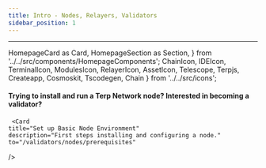 ---
title: Intro - Nodes, Relayers, Validators
sidebar_position: 1
---
---
  HomepageCard as Card,
  HomepageSection as Section,
} from '../../src/components/HomepageComponents';
  ChainIcon,
  IDEIcon,
  TerminalIcon,
  ModulesIcon,
  RelayerIcon,
  AssetIcon,
  Telescope,
  Terpjs,
  Createapp,
  Cosmoskit,
  Tscodegen,
  Chain
} from '../../src/icons';

#### Trying to install and run a Terp Network node? Interested in becoming a validator?
#### 

<Section title="Node Operators & Validators" id="web-sdks" hasSubSections >

   <Section>
   
     <Card
    title="Set up Basic Node Environment"
    description="First steps installing and configuring a node."
    to="/validators/nodes/prerequisites"
  />

  <Card
    title="Becoming a Validator"
    description="Be a part of the network. Understand the requirements and steps to becoming a validator."
    to="/validators/becoming-a-validator/overview"
  />
    <Card
    title="Becoming a Relayer"
    description="Support the network by relaying cross-chain messages."
    to="/validators/relaying/intro"
  />
    <Card
    title="Useful Guides"
    description="Various guides related to node ops."
    to="/guides/nodes/faq"
  />

  
## 

 
  </Section>

  </Section>

